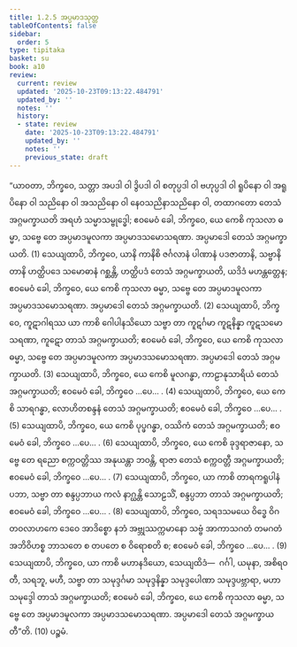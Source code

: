 ```yaml
---
title: 1.2.5 အပ္ပမာဒသုတ္တ
tableOfContents: false
sidebar:
  order: 5
type: tipitaka
basket: su
book: a10
review:
  current: review
  updated: '2025-10-23T09:13:22.484791'
  updated_by: ''
  notes: ''
  history:
  - state: review
    date: '2025-10-23T09:13:22.484791'
    updated_by: ''
    notes: ''
    previous_state: draft
---
```



<ReviewStatus review={frontmatter.review} showDetails={true} />

<HypothesisAnnotation frontmatter={frontmatter} />

<DynamicBreadcrumb />

<Division number="15" book="a10" e="ch" v="17" p="273">

<Paragraph number="79" book="a10">
“ယာဝတာ, ဘိက္ခဝေ, သတ္တာ အပဒါ ဝါ ဒွိပဒါ ဝါ စတုပ္ပဒါ ဝါ ဗဟုပ္ပဒါ ဝါ ရူပိနော ဝါ အရူပိနော ဝါ သညိနော ဝါ အသညိနော ဝါ နေဝသညိနာသညိနော ဝါ, တထာဂတော တေသံ အဂ္ဂမက္ခာယတိ အရဟံ သမ္မာသမ္ဗုဒ္ဓေါ; ဧဝမေဝံ ခေါ, ဘိက္ခဝေ, ယေ ကေစိ ကုသလာ ဓမ္မာ, သဗ္ဗေ တေ အပ္ပမာဒမူလကာ အပ္ပမာဒသမောသရဏာ. အပ္ပမာဒေါ တေသံ အဂ္ဂမက္ခာယတိ. (1)
</Paragraph>

<Paragraph number="80" book="a10">
သေယျထာပိ, ဘိက္ခဝေ, ယာနိ ကာနိစိ ဇင်္ဂလာနံ ပါဏာနံ ပဒဇာတာနိ, သဗ္ဗာနိ တာနိ ဟတ္ထိပဒေ သမောဓာနံ ဂစ္ဆန္တိ, ဟတ္ထိပဒံ တေသံ အဂ္ဂမက္ခာယတိ, ယဒိဒံ မဟန္တတ္တေန; ဧဝမေဝံ ခေါ, ဘိက္ခဝေ, ယေ ကေစိ ကုသလာ ဓမ္မာ, သဗ္ဗေ တေ အပ္ပမာဒမူလကာ အပ္ပမာဒသမောသရဏာ. အပ္ပမာဒေါ တေသံ အဂ္ဂမက္ခာယတိ. (2)
</Paragraph>

<Paragraph number="81" book="a10">
သေယျထာပိ, ဘိက္ခဝေ, ကူဋာဂါရဿ ယာ ကာစိ ဂေါပါနသိယော သဗ္ဗာ တာ ကူဋင်္ဂမာ ကူဋနိန္နာ ကူဋသမောသရဏာ, ကူဋော တာသံ အဂ္ဂမက္ခာယတိ; ဧဝမေဝံ ခေါ, ဘိက္ခဝေ, ယေ ကေစိ ကုသလာ ဓမ္မာ, သဗ္ဗေ တေ အပ္ပမာဒမူလကာ အပ္ပမာဒသမောသရဏာ. အပ္ပမာဒေါ တေသံ အဂ္ဂမက္ခာယတိ. (3)
</Paragraph>

<Paragraph number="82" book="a10">
သေယျထာပိ, ဘိက္ခဝေ, ယေ ကေစိ မူလဂန္ဓာ, ကာဠာနုသာရိယံ တေသံ အဂ္ဂမက္ခာယတိ; ဧဝမေဝံ ခေါ, ဘိက္ခဝေ …ပေ… . (4)
</Paragraph>

<Paragraph number="83" book="a10">
သေယျထာပိ, ဘိက္ခဝေ, ယေ ကေစိ သာရဂန္ဓာ, လောဟိတစန္ဒနံ တေသံ အဂ္ဂမက္ခာယတိ; ဧဝမေဝံ ခေါ, ဘိက္ခဝေ …ပေ… . (5)
</Paragraph>

<Paragraph number="84" book="a10">
သေယျထာပိ, ဘိက္ခဝေ, ယေ ကေစိ ပုပ္ဖဂန္ဓာ, ဝဿိကံ တေသံ အဂ္ဂမက္ခာယတိ; ဧဝမေဝံ ခေါ, ဘိက္ခဝေ …ပေ… . (6)
</Paragraph>

<Paragraph number="85" book="a10">
သေယျထာပိ, ဘိက္ခဝေ, ယေ ကေစိ ခုဒ္ဒရာဇာနော, သဗ္ဗေ တေ ရညော စက္ကဝတ္တိဿ အနုယန္တာ ဘဝန္တိ, ရာဇာ တေသံ စက္ကဝတ္တီ အဂ္ဂမက္ခာယတိ; ဧဝမေဝံ ခေါ, ဘိက္ခဝေ …ပေ… . (7)
</Paragraph>

<Paragraph number="86" book="a10">
သေယျထာပိ, ဘိက္ခဝေ, ယာ ကာစိ တာရကရူပါနံ ပဘာ, သဗ္ဗာ တာ စန္ဒပ္ပဘာယ ကလံ နာဂ္ဃန္တိ သောဠသိံ, စန္ဒပ္ပဘာ တာသံ အဂ္ဂမက္ခာယတိ; ဧဝမေဝံ ခေါ, ဘိက္ခဝေ …ပေ… . (8)
</Paragraph>

<Paragraph number="87" book="a10">
သေယျထာပိ, ဘိက္ခဝေ, သရဒသမယေ ဝိဒ္ဓေ ဝိဂတဝလာဟကေ ဒေဝေ အာဒိစ္စော နဘံ အဗ္ဘုဿက္ကမာနော သဗ္ဗံ အာကာသဂတံ တမဂတံ အဘိဝိဟစ္စ ဘာသတေ စ တပတေ စ ဝိရောစတိ စ; ဧဝမေဝံ ခေါ, ဘိက္ခဝေ …ပေ… . (9)
</Paragraph>

<Paragraph number="88" book="a10">
သေယျထာပိ, ဘိက္ခဝေ, ယာ ကာစိ မဟာနဒိယော, သေယျထိဒံ—  ဂင်္ဂါ, ယမုနာ, အစိရဝတီ, သရဘူ, မဟီ, သဗ္ဗာ တာ သမုဒ္ဒင်္ဂမာ သမုဒ္ဒနိန္နာ သမုဒ္ဒပေါဏာ သမုဒ္ဒပဗ္ဘာရာ, မဟာသမုဒ္ဒေါ တာသံ အဂ္ဂမက္ခာယတိ; ဧဝမေဝံ ခေါ, ဘိက္ခဝေ, ယေ ကေစိ ကုသလာ ဓမ္မာ, သဗ္ဗေ တေ အပ္ပမာဒမူလကာ အပ္ပမာဒသမောသရဏာ. အပ္ပမာဒေါ တေသံ အဂ္ဂမက္ခာယတီ”တိ. (10)

</Paragraph>
</Division>

<Paragraph number="89" type="center" book="a10">
ပဉ္စမံ.
</Paragraph>
